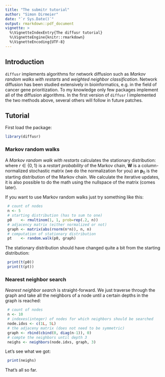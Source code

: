 ```yaml
---
title: "The submitr tutorial"
author: "Simon Dirmeier"
date: "`r Sys.Date()`"
output: rmarkdown::pdf_document
vignette: >
  %\VignetteIndexEntry{The diffusr tutorial}
  %\VignetteEngine{knitr::rmarkdown}
  %\VignetteEncoding{UTF-8}
---
```

## Introduction

`diffusr` implements algorithms for network diffusion such as *Markov random walks with restarts* and *weighted neighbor classification*. Network diffusion has been studied extensively in bioinformatics, e.g. in the field of cancer gene prioritization.
To my knowledge only few packages implement all of the diffusion algorithms. In the first version of `diffusr` I implemented the two methods above, several others will follow in future patches.

## Tutorial

First load the package:

```r
library(diffusr)
```

### Markov random walks

A *Markov random walk with restarts* calculates the stationary distribution:
\begin{equation}
\mathbf{p}_{t+1} = (1 - r) \mathbf{W}  \mathbf{p}_t + r \mathbf{p}_0,
\end{equation}
where $r \in \{0,1 \}$ is a *restart probability* of the Markov chain, $\mathbf{W}$ is a column-normalized stochastic matrix (we do the normalization for you) an $\mathbf{p}_0$ is the starting distribution of the Markov chain. We calculate the iterative updates, it is also possible to do the math using the nullspace of the matrix (comes later).

If you want to use Markov random walks just try something like this:

```r
 # count of nodes
 n <- 5
 # starting distribution (has to sum to one)
 p0    <- rmultinom(1, 1, prob=rep(.2, n))
 # adjacency matrix (either normalized or not)
 graph <- matrix(abs(rnorm(n*n)), n, n)
 # computation of stationary distribution
 pt    <- random.walk(p0, graph)
```
 
The stationary distribution should have changed quite a bit from the starting distribution:

```r
 print(t(p0)) 
 print(t(pt))
```

### Nearest neighbor search

*Nearest neighbor search* is straight-forward. We just traverse through the graph and take all the neighbors of a node until a certain depths in the graph is reached:

```r
 # count of nodes
 n <- 10
 # indexes(integer) of nodes for which neighbors should be searched 
 node.idxs <- c(1L, 5L)
 # the adjaceny matrix (does not need to be symmetric)
 graph <- rbind(cbind(0, diag(n-1)), 0)
 # compte the neighbors until depth 3
 neighs <- neighbors(node.idxs, graph, 3)
```

Let's see what we got:

```r
 print(neighs) 
```


That's all so far.

